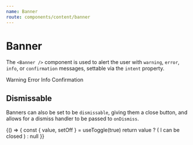 ```yaml
---
name: Banner
route: components/content/banner
---
```



# Banner

<ComponentDetail of="Banner" />

The `<Banner />` component is used to alert the user with `warning`, `error`, `info`, or `confirmation` messages, settable via the `intent` property.

<Playground>
  <Box bg="white" p="medium">
    <Banner intent="warning">Warning</Banner>
    <Banner intent="error">Error</Banner>
    <Banner intent="info">Info</Banner>
    <Banner intent="confirmation">Confirmation</Banner>
  </Box>
</Playground>

## Dismissable

Banners can also be set to be `dismissable`, giving them a close button, and allows for a dismiss handler to be passed to `onDismiss`.

<Playground>
  {() => {
    const { value, setOff } = useToggle(true)
    return value ? (
      <Banner intent="warning" onDismiss={setOff} dismissable>
        I can be closed
      </Banner>
    ) : null
  }}
</Playground>
